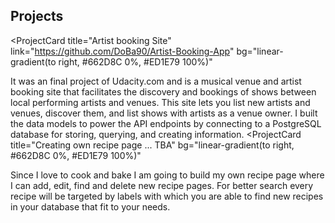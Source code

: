 ## Projects

<ProjectCard
  title="Artist booking Site"
  link="https://github.com/DoBa90/Artist-Booking-App"
  bg="linear-gradient(to right, #662D8C 0%, #ED1E79 100%)"
>
  It was an final project of Udacity.com and is a musical venue and artist booking site that facilitates the discovery and bookings of shows between local performing artists and venues. 
  This site lets you list new artists and venues, discover them, and list shows with artists as a venue owner.
  I built the data models to power the API endpoints by connecting to a PostgreSQL database for storing, querying, and creating information.
</ProjectCard>
<ProjectCard
  title="Creating own recipe page ... TBA"
  bg="linear-gradient(to right, #662D8C 0%, #ED1E79 100%)"
>
  Since I love to cook and bake I am going to build my own recipe page where I can add, edit, find and delete new recipe pages.
  For better search every recipe will be targeted by labels with which you are able to find new recipes in your database that fit to your needs.
</ProjectCard>
